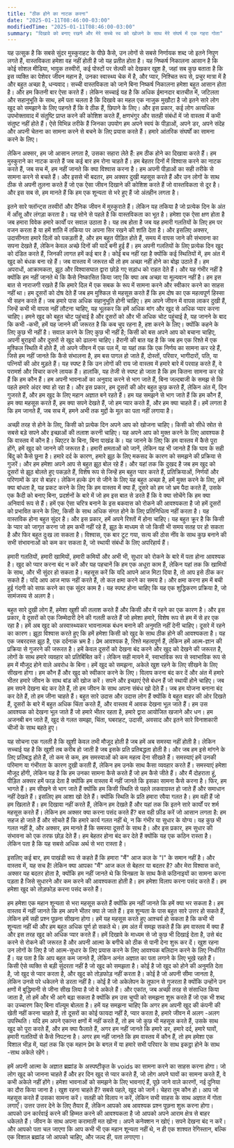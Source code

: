 ```yaml
---
title: "ठीक होने का नाटक करना"
date: "2025-01-11T08:46:00-03:00"
modifiedTime: "2025-01-11T08:46:00-03:00"
summary: "दिखावे को बनाए रखने और मेरे सच्चे स्व को खोजने के साथ मेरे संघर्ष में एक गहरा गोता"
---
```


यह उत्सुक है कि सबसे सुंदर मुस्कुराहट के पीछे कैसे, उन लोगों से सबसे निर्णायक शब्द जो इतने निपुण लगते हैं, वास्तविकता हमेशा वह नहीं होती है जो यह प्रतीत होता है। यह निष्कर्ष निकालना आसान है कि कोई सोशल मीडिया, भावुक तस्वीरों, कई पोस्टों पर सेल्फी को देखकर खुश है, जहां सब कुछ बताता है कि इस व्यक्ति का पेशेवर जीवन महान है, उनका स्वास्थ्य चेक में है, और प्यार, निश्चित रूप से, प्रचुर मात्रा में है और बहुत अच्छा है, धन्यवाद। सच्ची वास्तविकता को जाने बिना निष्कर्ष निकालना हमेशा बहुत आसान होता है। और हम कितनी बार ऐसा करते हैं। लेकिन सच्चाई यह है कि अधिक ईमानदार बातचीत में, जटिलता और सहानुभूति के साथ, हमें पता चलता है कि दिखावे का महल एक नाजुक मुखौटा है जो इतने सारे लोग खुद को समझाने के लिए पहनते हैं कि वे ठीक हैं, छिपाने के लिए। और इस प्रकार, कई लोग अत्यधिक उपभोक्तावाद में संतुष्टि प्राप्त करने की कोशिश करते हैं, क्षणभंगुर और सतही संबंधों में जो वास्तव में कभी संतुष्ट नहीं होते हैं। ऐसे विभिन्न तरीके हैं जिनका उपयोग हम अपने स्वयं के पीड़ाओं, अपने डर, अपने संदेह और अपनी चेतना का सामना करने से बचने के लिए प्रयास करते हैं। हमारे आंतरिक संघर्षों का सामना करने के लिए।

लेकिन अक्सर, हम जो आसान लगता है, उसका सहारा लेते हैं: हम ठीक होने का दिखावा करते हैं। हम मुस्कुराने का नाटक करते हैं जब कई बार हम रोना चाहते हैं। हम बेहतर दिनों में विश्वास करने का नाटक करते हैं, जब सच में, हम नहीं जानते कि क्या विश्वास करना है। हम अपनी पीड़ाओं का सही तरीके से सामना करने से बचते हैं। और इससे भी बदतर, हम अक्सर दुखी महसूस करते हैं और उन लोगों के साथ ठीक से अपनी तुलना करते हैं जो एक ऐसा जीवन दिखाने की कोशिश करते हैं जो वास्तविकता से दूर है। और इस सब से, हम मानते हैं कि हम एक शून्यता से भरे हुए हैं जो अंतहीन लगता है।

इतने सारे फ्लॉन्ट्स तस्वीरों और दैनिक जीवन में मुस्कुराते हैं। लेकिन यह तकिया है जो प्रत्येक दिन के अंत में आँसू और लंगड़ा करता है। यह सोने से पहले है कि वास्तविकता का भूत है। हमेशा एक ऐसा क्षण होता है जब हमारा विवेक हमारे कार्यों पर सवाल उठाता है। यह तब होता है जब यह हमारी गलतियों के लिए हम पर वजन करता है या हमें शांति में तकिया पर अपना सिर रखने की शांति देता है।
और इसलिए अक्सर, उदासीनता हमारे दिलों को पकड़ती है, और हम बहुत पीड़ित होते हैं, समय में वापस जाने की संभावना का सपना देखते हैं, लेकिन केवल अच्छे दिनों की यादें बनी हुई हैं। हम अपनी गलतियों के लिए प्रत्येक दिन खुद को दंडित करते हैं, जिनकी लागत हमें कई बार है। कोई बच नहीं रहा है क्योंकि कई स्थितियों में, हम अंत में खुद को बंधक बना रहे हैं। जब वास्तव में जरूरत थी तो हम अच्छा नहीं होने का बोझ उठाते हैं। हम अपराधों, आक्रामकता, झूठ और विश्वासघात द्वारा छोड़े गए सड़ांध को राहत देते हैं। और यह गंभीर नहीं है क्योंकि हम नहीं जानते थे कि कैसे निष्कासित किया जाए कि क्या अब अच्छा या मूल्यवान नहीं है। हम इस बात से नाराजगी रखते हैं कि हमारे दिल में एक सबक के रूप में सामना करने और स्वीकार करने का साहस नहीं था। हम दूसरों को दोष देते हैं जब हम मुश्किल से महसूस करते हैं कि हम दोष का एक महत्वपूर्ण हिस्सा भी सहन करते हैं। जब हमारे पास अधिक सहानुभूति होनी चाहिए। हम अपने जीवन में वापस लाकर दुखी हैं, जिन्हें कभी भी वापस नहीं लौटना चाहिए, यह भूलकर कि हमें अधिक मांग और खुद से अधिक प्यार करना चाहिए। हमने खुद को बहुत चोट पहुंचाई है और दूसरों को और भी अधिक चोट पहुंचाई है, यह जानने के बाद कि कभी -कभी, हमें यह जानने की जरूरत है कि कब चुप रहना है, हश करने के लिए। क्योंकि कहने के लिए कुछ भी नहीं है। सवाल करने के लिए कुछ भी नहीं है; किसी को बस अपने आप को बचाना चाहिए, अपनी बुराइयों और दूसरों से खुद को ढालना चाहिए।
हैरानी की बात यह है कि जब हम एक रिश्ते में एक मुश्किल स्थिति में होते हैं, तो अपने जीवन में एक पल में, या यहां तक ​​कि एक निर्णय का सामना कर रहे हैं, जिसे हम नहीं जानते कि कैसे संभालना है, हम बस पागल हो जाते हैं, दोस्तों, परिवार, भागीदारों, पति, या पत्नियों की ओर मुड़ते हैं। यह स्पष्ट है कि उन लोगों की राय जो वास्तव में हमारे बारे में परवाह करते हैं, वे परामर्श और विचार करने लायक हैं। हालांकि, यह तेजी से स्पष्ट हो जाता है कि हम कितना सामना कर रहे हैं कि हम कौन हैं। हम अपनी भावनाओं का अनुवाद करने से भाग जाते हैं, बिना जल्दबाजी के समझ से कि पहले हमारे अंदर क्या हो रहा है। और इस प्रकार, हम दूसरों की ओर बहुत कुछ करते हैं, लेकिन अंत में, दिन गुजरते हैं, और हम खुद के लिए महान अज्ञात बने रहते हैं। हम यह समझने से भाग जाते हैं कि हम कौन हैं, हम क्या महसूस करते हैं, हम क्या सपने देखते हैं, जो हम प्यार करते हैं, और हम क्या चाहते हैं। हमें लगता है कि हम जानते हैं, जब सच में, हमने अभी तक मुद्दों के मूल का पता नहीं लगाया है।

अच्छी तरह से होने के लिए, किसी को प्रत्येक दिन अपने आप को खोजना चाहिए। किसी को सीधे स्रोत से सबसे बड़े सपने और इच्छाओं की तलाश करनी चाहिए। यह अपने आप को मुक्त करने के लिए आवश्यक है कि वास्तव में कौन है। थिएटर के बिना, बिना पाखंड के। यह जानने के लिए कि हम वास्तव में कैसे पूरा होंगे, हमें खुद को जानने की जरूरत है। हमारी क्षमताओं को जानें, लेकिन यह भी जानते हैं कि घाव के सही बिंदु को कैसे छूना है। हमारे दर्द के कारण, हमारे झूठ के लिए मकसद के कारण को समझने की प्रक्रिया से गुजरें। और हम हमेशा अपने आप से बहुत झूठ बोल रहे हैं। और यहां तक ​​कि दुखद है जब हम खुद को दूसरों से झूठ बोलते हुए पकड़ते हैं, विशेष रूप से जिन्हें हम बहुत प्यार करते हैं, प्रतिक्रियाओं, निर्णयों और परिणामों के डर से बाहर।
लेकिन हल्के ढंग से जीने के लिए यह बहुत अच्छा है, हमें मुक्त करने के लिए, हमें क्या बांधता है, यह प्रकट करने के लिए कि हम वास्तव में क्या हैं, दूसरे को हम जो भ्रम पैदा करते हैं, उसके एक कैदी को बनाए बिना, प्रदर्शनों के बारे में जो हम इस बात से डरते हैं कि वे क्या सोचेंगे कि हम क्या अनिवार्य रूप से हैं। हमें एक ऐसा चरित्र बनाने के इस बकवास को रोकने की आवश्यकता है जो हमें दूसरों को प्रभावित करने के लिए, किसी के साथ अधिक संगत होने के लिए प्रतिनिधित्व नहीं करता है। यह वास्तविक होना बहुत सुंदर है। और इस प्रकार, हमें अपने रिश्तों में होना चाहिए। यह बहुत क्रूर है कि किसी के प्यार को जागृत करना जो हम कभी नहीं रहे हैं, झूठ के माध्यम से जो किसी भी समय सतह पर हो सकता है और फिर बहुत दुःख ला सकता है। विश्वास, एक बार टूट गया, सत्य की ठोस नींव के साथ कुछ बनाने की सभी संभावनाओं को कम कर सकता है, जो स्थायी संबंधों के लिए अपरिहार्य हैं।

हमारी गलतियों, हमारी खामियों, हमारी कमियों और अभी भी, सुधार को रोकने के बारे में पता होना आवश्यक है। खुद को प्यार करना बंद न करें और यह पहचानें कि हम एक अधूरा काम हैं, लेकिन यहां तक ​​कि खामियों के साथ, और भी सुंदर हो सकता है। महसूस करें कि यदि आपने आज मिटा दिया है, तो आप इसे ठीक कर सकते हैं। यदि आप आज माफ नहीं करते हैं, तो कल क्षमा करने का समय है। और क्षमा करना हम में बची हुई गंदगी को साफ करने का एक सुंदर काम है। यह स्पष्ट होना चाहिए कि यह एक शुद्धिकरण प्रक्रिया है, जो सामंजस्य से अलग है।

बहुत सारे दुखी लोग हैं, हमेशा खुशी की तलाश करते हैं और किसी और में रहने का एक कारण है। और इस प्रकार, वे दूसरों को एक जिम्मेदारी देने की गलती करते हैं जो हमेशा हमारे, विशेष रूप से हम में से हर एक रहा है। हमें अब खुद को अस्वास्थ्यकर भावनात्मक बंधन बनाने की अनुमति नहीं देनी चाहिए। दूसरे में रहने का कारण। झूठा विश्वास करते हुए कि हमें हमेशा किसी को खुद के साथ ठीक होने की आवश्यकता है। यह एक जबरदस्त झूठ है, एक दर्दनाक भ्रम है। प्रेम आवश्यक है, रिश्ते महत्वपूर्ण हैं, लेकिन हमें आत्म-ज्ञान की प्रक्रिया से गुजरने की जरूरत है।
हमें केवल दूसरों को देखना बंद करने और खुद को देखने की जरूरत है, लोगों के साथ हमारे व्यवहार को प्रतिबिंबित करें। लेकिन सही मायने में, स्वाभाविक रूप से स्वाभाविक रूप से हम में मौजूद होने वाले अवरोध के बिना। हमें खुद को समझना, अकेले खुश रहने के लिए सीखने के लिए सीखना होगा। हम कौन हैं और खुद को स्वीकार करने के लिए। विलाप करना बंद कर दें और अंत में हमारे भीतर हमारे जीवन के साथ बांड की खोज करें। सपने और इच्छाएं ऐसे बंधन हैं जो स्थायी होने चाहिए। जब हम सपने देखना बंद कर देते हैं, तो हम जीवन के साथ अपना संबंध खो देते हैं। जब हम योजना बनाना बंद कर देते हैं, तो हम जीना चाहते हैं। बहुत सारे उदास और उदास लोग हैं क्योंकि वे बहुत बाहर की ओर दिखते हैं, दूसरों के बारे में बहुत अधिक चिंता करते हैं, और वास्तव में आवक देखना भूल जाते हैं। हम उस आवश्यक को देखना भूल जाते हैं जो हमारे भीतर रहता है, हमारे द्वारा आयोजित खजाने और धन। हम अजनबी बन जाते हैं, खुद से गलत समझा, चिंता, घबराहट, उदासी, अवसाद और इतने सारे विनाशकारी चीजों के साथ बहते हुए।

यह सोचना एक गलती है कि खुशी केवल तभी मौजूद होती है जब हमें अब समस्या नहीं होती है। लेकिन सच्चाई यह है कि खुशी तब करीब हो जाती है जब इसके प्रति प्रतिबद्धता होती है। और जब हम इसे मांगने के लिए प्रतिबद्ध होते हैं, तो कम से कम, हम समस्याओं को कम महत्व देना सीखते हैं। समस्याएं हमें उनकी परिमाण या गंभीरता के कारण दुखी करती हैं, लेकिन हम उनके साथ कैसा व्यवहार करते हैं। समस्याएं हमेशा मौजूद होंगी, लेकिन यह है कि हम उनका सामना कैसे करते हैं जो हम कैसे जीते हैं। और मैं दोहराता हूं, पीड़ित अक्सर हमें फाड़ देता है क्योंकि हम वास्तव में नहीं जानते कि इसका सामना कैसे करना है। फिर, हम भागते हैं। हम सीखने से भाग जाते हैं क्योंकि हम किसी स्थिति से पहले लकवाग्रस्त हो जाते हैं और समाधान नहीं देखते हैं। इसलिए हम आशा खो देते हैं। क्योंकि स्थिति के प्रति हमारा रवैया गलत है।
हम वही हैं जो हम खिलाते हैं। हम दिखावा नहीं करते हैं, लेकिन हम देखते हैं और यहां तक ​​कि इतने सारे कार्यों पर शर्म महसूस करते हैं। लेकिन हम अक्सर क्या करना पसंद करते हैं? बस वही फ़ीड करें जो आसान लगता है: हम सहज हो जाते हैं और सोचते हैं कि हमारे कार्य गलत नहीं थे, न कि गंभीर या सुधार के योग्य। यह कुछ भी गलत नहीं है, और अक्सर, हम मानते हैं कि समस्या दूसरों के साथ है। और इस प्रकार, हम सुधार की संभावना को एक तरफ छोड़ देते हैं। हम बेहतर होना बंद कर देते हैं क्योंकि यह एक कठिन रास्ता है। लेकिन पता है कि यह सबसे अधिक अर्थ से भरा रास्ता है।

इसलिए कई बार, हम पाखंडी रूप से कहते हैं कि हमारा "मैं" आज कल के "I" के समान नहीं है। और वास्तव में, यह सच है! लेकिन क्या आपका "मैं" आज कल से बेहतर या बदतर है? और मेरा विश्वास करो, अक्सर यह बदतर होता है, क्योंकि हम नहीं जानते थे कि विनम्रता के साथ कैसे कठिनाइयों का सामना करना पड़ता है जिसे सुधारने और कम करने की आवश्यकता होती है। हम हमेशा विलाप करना पसंद करते हैं। हम हमेशा खुद को तोड़फोड़ करना पसंद करते हैं।

हम हमेशा एक महान शून्यता से भरा महसूस करते हैं क्योंकि हम नहीं जानते कि हमें क्या भर सकता है। हम वास्तव में नहीं जानते कि हम अपने भीतर क्या ले जाते हैं। इस शून्यता के पास बहुत सारे उत्तर हो सकते हैं, लेकिन हमें सही प्रश्न पूछना सीखना होगा। हमें यह महसूस करते हुए आश्चर्य हो सकता है कि कभी भी शून्यता नहीं थी और हम बहुत अधिक पूर्ण हो सकते थे। हम अंत में समझ सकते हैं कि हम वास्तव में क्या हैं और इस तरह खुद को अधिक प्यार करते हैं। हमें दिखावे के माध्यम से जो कुछ भी दिखाई देता है, उसे बंद करने से रोकने की जरूरत है और अपनी आत्मा के बगीचे को ठीक से पानी देना शुरू कर दें। खुश रहना उन लोगों के लिए है जो आत्म-सुधार के लिए प्रयास करने के लिए आवश्यक बलिदान करने के लिए निर्धारित हैं। यह पता है कि आप बहुत कम जानते हैं, लेकिन अनंत अज्ञात का पता लगाने के लिए भूखे रहते हैं।
किसी ऐसे व्यक्ति से बड़ी सुंदरता नहीं है जो खुद को समझता है। कोई है जो खुद को होने की अनुमति देता है, जो खुद से प्यार करता है, और खुद को तोड़फोड़ नहीं करता है। कोई है जो अपनी सीमा जानता है, लेकिन उनसे परे धकेलने से डरता नहीं है। कोई है जो अकेलेपन के तूफान से गुजरता है क्योंकि उन्होंने उन क्षणों में बुद्धिमानी से जीना सीख लिया है जो वे अकेले हैं। और एकांत, जब अच्छी तरह से संसाधित किया जाता है, तो हमें और भी आगे बढ़ा सकता है क्योंकि हम उस चुप्पी को समझना शुरू करते हैं जो एक भी शब्द का उच्चारण किए बिना वॉल्यूम बोलता है। हमें यह समझना चाहिए कि अगर हम अपनी खुद की कंपनी की खेती नहीं करना चाहते हैं, तो दूसरों का कोई फायदा नहीं है, प्यार करता है, हमारे जीवन में अलग -अलग उपस्थिति। यदि हम अपने एकान्त क्षणों में नहीं करते हैं, तो हम जो कुछ भी महसूस करते हैं, उसके साथ खुद को पूरा करते हैं, और हम क्या फैलाते हैं, अगर हम नहीं जानते कि हमारे डर, हमारे दर्द, हमारे घावों, हमारी गलतियों से कैसे निपटना है। अगर हम नहीं जानते कि हम वास्तव में कौन हैं, तो हम हमेशा एक विशाल भीड़ में, यहां तक ​​कि एक महान प्रेम के बगल में या हमारे सभी परिवार के साथ इकट्ठा होने के साथ -साथ अकेले रहेंगे।

हमें अपनी आत्मा के अज्ञात ब्रह्मांड के अस्पष्टीकृत के voids का सामना करने का साहस करना होगा। जो लोग खुद को जानना चाहते हैं और हर दिन खुद से प्यार करते हैं, जो लोग अपने घावों का सामना करते हैं, वे कभी अकेले नहीं होंगे। हमेशा भावनाओं को समझने के लिए भावनाएं हैं, पूछे जाने वाले कारणों, नई दुनिया का दौरा किया जाना है। खुश रहना चाहते हैं? सबसे पहले, खुद को जानें। चेहरा तुम कौन हो। आप जो महसूस करते हैं उसका सामना करें। सतही को विलाप न करें, लेकिन सभी साहस के साथ अज्ञात में गोता लगाएँ। उत्तर उत्तर देने के लिए तैयार हैं, लेकिन आपको अब आवश्यक प्रश्न पूछना शुरू करना होगा। आपको उन कार्रवाई करने की हिम्मत करने की आवश्यकता है जो आपको अपने आराम क्षेत्र से बाहर धकेलते हैं। जीवन के साथ अपना करामाती मत खोना। अपने कनेक्शन न खोएं। सपने देखना बंद न करें। और आपको पता चल जाएगा कि आप कभी भी एक महान शून्यता नहीं थे, न ही एक शाश्वत रेगिस्तान, बल्कि एक विशाल ब्रह्मांड जो आपको चाहिए, और जल्द ही, पता लगाएगा।